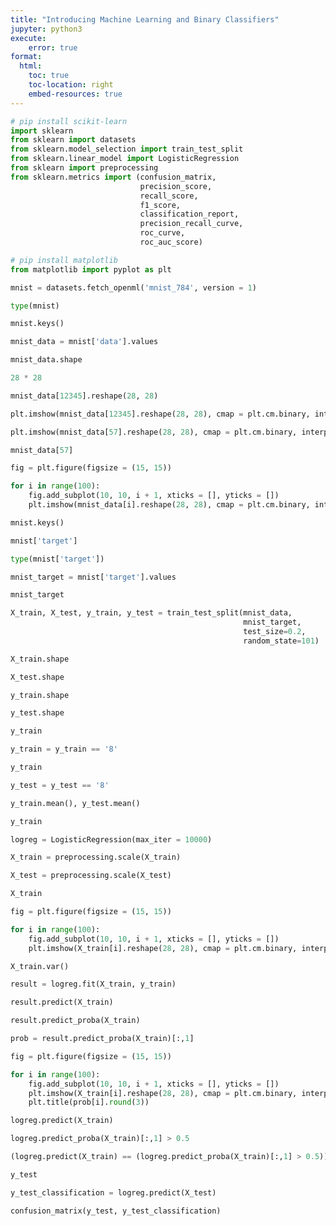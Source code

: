 ```yaml
---
title: "Introducing Machine Learning and Binary Classifiers"
jupyter: python3
execute:
    error: true
format:
  html:
    toc: true
    toc-location: right
    embed-resources: true
---
```


```python
# pip install scikit-learn
import sklearn
from sklearn import datasets
from sklearn.model_selection import train_test_split
from sklearn.linear_model import LogisticRegression
from sklearn import preprocessing
from sklearn.metrics import (confusion_matrix,
                             precision_score,
                             recall_score,
                             f1_score,
                             classification_report,
                             precision_recall_curve,
                             roc_curve,
                             roc_auc_score)

# pip install matplotlib 
from matplotlib import pyplot as plt
```

```python
mnist = datasets.fetch_openml('mnist_784', version = 1)
```

```python
type(mnist)
```

```python
mnist.keys()
```

```python
mnist_data = mnist['data'].values
```

```python
mnist_data.shape
```

```python
28 * 28
```

```python
mnist_data[12345].reshape(28, 28)
```

```python
plt.imshow(mnist_data[12345].reshape(28, 28), cmap = plt.cm.binary, interpolation = 'nearest');
```

```python
plt.imshow(mnist_data[57].reshape(28, 28), cmap = plt.cm.binary, interpolation = 'nearest');
```

```python
mnist_data[57]
```

```python
fig = plt.figure(figsize = (15, 15))

for i in range(100):
    fig.add_subplot(10, 10, i + 1, xticks = [], yticks = [])
    plt.imshow(mnist_data[i].reshape(28, 28), cmap = plt.cm.binary, interpolation = 'nearest');
```

```python
mnist.keys()
```

```python
mnist['target']
```

```python
type(mnist['target'])
```

```python
mnist_target = mnist['target'].values
```

```python
mnist_target
```

```python
X_train, X_test, y_train, y_test = train_test_split(mnist_data, 
                                                    mnist_target,
                                                    test_size=0.2,
                                                    random_state=101)
```

```python
X_train.shape
```

```python
X_test.shape
```

```python
y_train.shape
```

```python
y_test.shape
```

```python
y_train
```

```python
y_train = y_train == '8'
```

```python
y_train
```

```python
y_test = y_test == '8'
```

```python
y_train.mean(), y_test.mean()
```

```python
y_train
```

```python
logreg = LogisticRegression(max_iter = 10000)
```

```python
X_train = preprocessing.scale(X_train)
```

```python
X_test = preprocessing.scale(X_test)
```

```python
X_train
```

```python
fig = plt.figure(figsize = (15, 15))

for i in range(100):
    fig.add_subplot(10, 10, i + 1, xticks = [], yticks = [])
    plt.imshow(X_train[i].reshape(28, 28), cmap = plt.cm.binary, interpolation = 'nearest');
```
```python
X_train.var()
```

```python
result = logreg.fit(X_train, y_train)
```

```python
result.predict(X_train)
```

```python
result.predict_proba(X_train)
```

```python
prob = result.predict_proba(X_train)[:,1]
```

```python
fig = plt.figure(figsize = (15, 15))

for i in range(100):
    fig.add_subplot(10, 10, i + 1, xticks = [], yticks = [])
    plt.imshow(X_train[i].reshape(28, 28), cmap = plt.cm.binary, interpolation = 'nearest');
    plt.title(prob[i].round(3))
```

```python
logreg.predict(X_train)
```

```python
logreg.predict_proba(X_train)[:,1] > 0.5
```

```python
(logreg.predict(X_train) == (logreg.predict_proba(X_train)[:,1] > 0.5)).mean()
```

```python
y_test
```

```python
y_test_classification = logreg.predict(X_test)
```

```python
confusion_matrix(y_test, y_test_classification)
```

